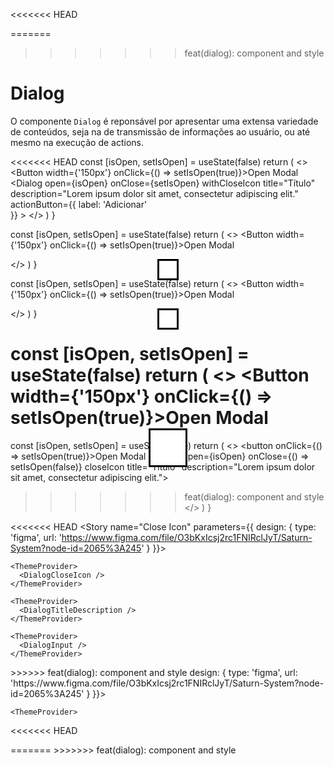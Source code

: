 <<<<<<< HEAD

=======

>>>>>>> feat(dialog): component and style

<Meta title="Data Display|Dialog" component={Dialog} />

# Dialog

O componente `Dialog` é reponsável por apresentar uma extensa variedade de conteúdos, seja na de transmissão de informações ao usuário, ou até mesmo na execução de actions.

<<<<<<< HEAD
  const [isOpen, setIsOpen] = useState(false)
  return (
    <>
      <Button width={'150px'} onClick={() => setIsOpen(true)}>Open Modal</Button >
      <Dialog
        open={isOpen}
        onClose={setIsOpen}
        withCloseIcon
        title="Título"
        description="Lorem ipsum dolor sit amet, consectetur adipiscing elit."
        actionButton={{
          label: 'Adicionar'     
        }}
      >
      </Dialog>
    </>
  )
}

  const [isOpen, setIsOpen] = useState(false)
  return (
    <>
      <Button width={'150px'} onClick={() => setIsOpen(true)}>Open Modal</Button >
      <Dialog
        open={isOpen}
        onClose={setIsOpen}
        title="Título"
        description="Lorem ipsum dolor sit amet, consectetur adipiscing elit."
      >
      </Dialog>
    </>
  )
}

  const [isOpen, setIsOpen] = useState(false)
  return (
    <>
      <Button width={'150px'} onClick={() => setIsOpen(true)}>Open Modal</Button >
      <Dialog
        open={isOpen}
        onClose={setIsOpen}
        title="Título"
        description="Lorem ipsum dolor sit amet, consectetur adipiscing elit."
      >
        <TextField name='base' label='Default'  placeholder='Default' />
      </Dialog>
    </>
  )
}

  const [isOpen, setIsOpen] = useState(false)
  return (
    <>
      <Button width={'150px'} onClick={() => setIsOpen(true)}>Open Modal</Button >
      <Dialog
        open={isOpen}
        onClose={setIsOpen}
        title="Título"
        description="Lorem ipsum dolor sit amet, consectetur adipiscing elit."
      >
        <TextField name='base' label='Default'  placeholder='Default' />
=======
  const [isOpen, setIsOpen] = useState(false)
  return (
    <>
      <button onClick={() => setIsOpen(true)}>Open Modal</button>
      <Dialog open={isOpen} onClose={() => setIsOpen(false)} closeIcon title="Título" description="Lorem ipsum dolor sit amet, consectetur adipiscing elit.">
>>>>>>> feat(dialog): component and style
        <TextField name='base' label='Default'  placeholder='Default' />
      </Dialog>
    </>
  )
}

<<<<<<< HEAD
<Canvas>
  <Story name="Close Icon" parameters={{
    design: {
      type: 'figma',
      url: 'https://www.figma.com/file/O3bKxIcsj2rc1FNIRclJyT/Saturn-System?node-id=2065%3A245'
    }
  }}>
  
    <ThemeProvider>
      <DialogCloseIcon />
    </ThemeProvider>
  </Story>
</Canvas>

<Canvas>
  <Story name="Título e Descrição" parameters={{
    design: {
      type: 'figma',
      url: 'https://www.figma.com/file/O3bKxIcsj2rc1FNIRclJyT/Saturn-System?node-id=2065%3A245'
    }
  }}>
  
    <ThemeProvider>
      <DialogTitleDescription />
    </ThemeProvider>
  </Story>
</Canvas>

<Canvas>
  <Story name="Input" parameters={{
    design: {
      type: 'figma',
      url: 'https://www.figma.com/file/O3bKxIcsj2rc1FNIRclJyT/Saturn-System?node-id=2065%3A245'
    }
  }}>
  
    <ThemeProvider>
      <DialogInput />
    </ThemeProvider>
  </Story>
</Canvas>



<Canvas>
  <Story name="Input Duplo" parameters={{
=======
<Preview>
  <Story name="Base" parameters={{
>>>>>>> feat(dialog): component and style
    design: {
      type: 'figma',
      url: 'https://www.figma.com/file/O3bKxIcsj2rc1FNIRclJyT/Saturn-System?node-id=2065%3A245'
    }
  }}>
  
    <ThemeProvider>
<<<<<<< HEAD
      <DialogDoubleInput />
    </ThemeProvider>
  </Story>
</Canvas>



<ArgsTable of={Dialog} />
=======
      <DialogProps />
    </ThemeProvider>
  </Story>
</Preview>



<Props of={Dialog} />
>>>>>>> feat(dialog): component and style
